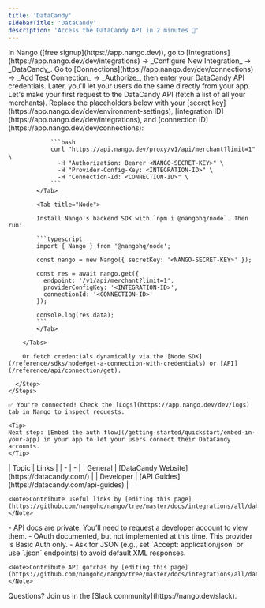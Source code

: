 ```yaml
---
title: 'DataCandy'
sidebarTitle: 'DataCandy'
description: 'Access the DataCandy API in 2 minutes 💨'
---
```


<Tabs>
  <Tab title="🚀 Quickstart">
    <Steps>
      <Step title="Create an integration">
        In Nango ([free signup](https://app.nango.dev)), go to [Integrations](https://app.nango.dev/dev/integrations) -> _Configure New Integration_ -> _DataCandy_.
      </Step>
      <Step title="Authorize DataCandy">
        Go to [Connections](https://app.nango.dev/dev/connections) -> _Add Test Connection_ -> _Authorize_, then enter your DataCandy API credentials. Later, you'll let your users do the same directly from your app.
      </Step>
      <Step title="Call the DataCandy API">
        Let's make your first request to the DataCandy API (fetch a list of all your merchants). Replace the placeholders below with your [secret key](https://app.nango.dev/dev/environment-settings), [integration ID](https://app.nango.dev/dev/integrations), and [connection ID](https://app.nango.dev/dev/connections):
        <Tabs>
            <Tab title="cURL">

                ```bash
                curl "https://api.nango.dev/proxy/v1/api/merchant?limit=1" \
                  -H "Authorization: Bearer <NANGO-SECRET-KEY>" \
                  -H "Provider-Config-Key: <INTEGRATION-ID>" \
                  -H "Connection-Id: <CONNECTION-ID>" \
                ```
            </Tab>

            <Tab title="Node">

            Install Nango's backend SDK with `npm i @nangohq/node`. Then run:

            ```typescript
            import { Nango } from '@nangohq/node';

            const nango = new Nango({ secretKey: '<NANGO-SECRET-KEY>' });

            const res = await nango.get({
              endpoint: '/v1/api/merchant?limit=1',
              providerConfigKey: '<INTEGRATION-ID>',
              connectionId: '<CONNECTION-ID>'
            });

            console.log(res.data);
            ```
            </Tab>

        </Tabs>

        Or fetch credentials dynamically via the [Node SDK](/reference/sdks/node#get-a-connection-with-credentials) or [API](/reference/api/connection/get).

      </Step>
    </Steps>

    ✅ You're connected! Check the [Logs](https://app.nango.dev/dev/logs) tab in Nango to inspect requests.

    <Tip>
    Next step: [Embed the auth flow](/getting-started/quickstart/embed-in-your-app) in your app to let your users connect their DataCandy accounts.
    </Tip>
  </Tab>
  <Tab title="🔗 Useful links">
    | Topic | Links | 
    | - | - | 
    | General | [DataCandy Website](https://datacandy.com/) |
    | Developer | [API Guides](https://datacandy.com/api-guides) |

    <Note>Contribute useful links by [editing this page](https://github.com/nangohq/nango/tree/master/docs/integrations/all/datacandy.mdx)</Note>
  </Tab>
  <Tab title="🚨 API gotchas">
      - API docs are private. You’ll need to request a developer account to view them.
      - OAuth documented, but not implemented at this time. This provider is Basic Auth only.
      - Ask for JSON (e.g., set `Accept: application/json` or use `.json` endpoints) to avoid default XML responses.

    <Note>Contribute API gotchas by [editing this page](https://github.com/nangohq/nango/tree/master/docs/integrations/all/datacandy.mdx)</Note>
  </Tab>
</Tabs>

<Info>
    Questions? Join us in the [Slack community](https://nango.dev/slack).
</Info>